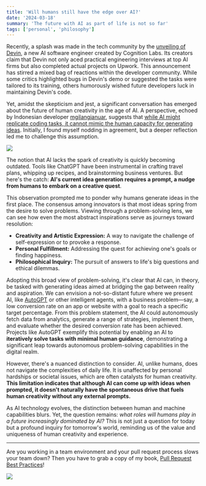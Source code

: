 ```yaml
---
title: 'Will humans still have the edge over AI?'
date: '2024-03-18'
summary: 'The future with AI as part of life is not so far'
tags: ['personal', 'philosophy']
---
```


Recently, a splash was made in the tech community by the [unveiling of Devin](https://x.com/cognition_labs/status/1767548763134964000?s=20), a new AI software engineer created by Cognition Labs. Its creators claim that Devin not only aced practical engineering interviews at top AI firms but also completed actual projects on Upwork. This announcement has stirred a mixed bag of reactions within the developer community. While some critics highlighted bugs in Devin's demo or suggested the tasks were tailored to its training, others humorously wished future developers luck in maintaining Devin's code.

Yet, amidst the skepticism and jest, a significant conversation has emerged about the future of human creativity in the age of AI. A perspective, echoed by Indonesian developer [mgilangjanuar](https://twitter.com/mgilangjanuar), suggests that [while AI might replicate coding tasks, it cannot mimic the human capacity for generating ideas](https://x.com/mgilangjanuar/status/1767675844221444481?s=20). Initially, I found myself nodding in agreement, but a deeper reflection led me to challenge this assumption.

![](/static/images/articles/gilang-tweet-ideas.png.webp)

The notion that AI lacks the spark of creativity is quickly becoming outdated. Tools like ChatGPT have been instrumental in crafting travel plans, whipping up recipes, and brainstorming business ventures. But here's the catch: **AI's current idea generation requires a prompt, a nudge from humans to embark on a creative quest**.

This observation prompted me to ponder why humans generate ideas in the first place. The consensus among innovators is that most ideas spring from the desire to solve problems. Viewing through a problem-solving lens, we can see how even the most abstract inspirations serve as journeys toward resolution:

- **Creativity and Artistic Expression:** A way to navigate the challenge of self-expression or to provoke a response.
- **Personal Fulfillment:** Addressing the quest for achieving one's goals or finding happiness.
- **Philosophical Inquiry:** The pursuit of answers to life's big questions and ethical dilemmas.

Adopting this broad view of problem-solving, it's clear that AI can, in theory, be tasked with generating ideas aimed at bridging the gap between reality and aspiration. We can envision a not-so-distant future where we present AI, like [AutoGPT](https://docs.agpt.co) or other intelligent agents, with a business problem—say, a low conversion rate on an app or website with a goal to reach a specific target percentage. From this problem statement, the AI could autonomously fetch data from analytics, generate a range of strategies, implement them, and evaluate whether the desired conversion rate has been achieved. Projects like AutoGPT exemplify this potential by enabling an AI to **iteratively solve tasks with minimal human guidance**, demonstrating a significant leap towards autonomous problem-solving capabilities in the digital realm.

However, there's a nuanced distinction to consider. AI, unlike humans, does not navigate the complexities of daily life. It is unaffected by personal hardships or societal issues, which are often catalysts for human creativity. **This limitation indicates that although AI can come up with ideas when prompted, it doesn't naturally have the spontaneous drive that fuels human creativity without any external prompts.**

As AI technology evolves, the distinction between human and machine capabilities blurs. Yet, the question remains: _what roles will humans play in a future increasingly dominated by AI?_ This is not just a question for today but a profound inquiry for tomorrow's world, reminding us of the value and uniqueness of human creativity and experience.

---

Are you working in a team environment and your pull request process slows your team down? Then you have to grab a copy of my book, [Pull Request Best Practices](https://pr.nico.fyi)!

![](/static/images/articles/pull-request-best-practices.png)
